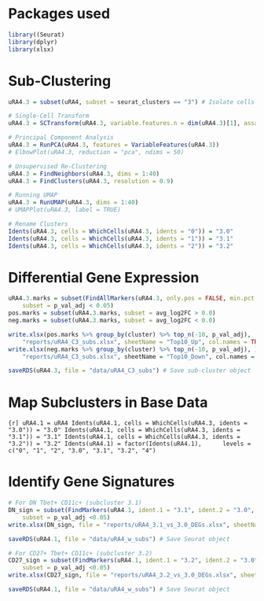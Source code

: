 # Packages used
```r
library((Seurat)
library(dplyr)
library(xlsx)
```

# Sub-Clustering
```r
uRA4.3 = subset(uRA4, subset = seurat_clusters == "3") # Isolate cells in cluster 3

# Single-Cell Transform
uRA4.3 = SCTransform(uRA4.3, variable.features.n = dim(uRA4.3)[1], assay = "RNA")

# Principal Component Analysis
uRA4.3 = RunPCA(uRA4.3, features = VariableFeatures(uRA4.3))
# ElbowPlot(uRA4.3, reduction = "pca", ndims = 50)

# Unsupervised Re-Clustering
uRA4.3 = FindNeighbors(uRA4.3, dims = 1:40)
uRA4.3 = FindClusters(uRA4.3, resolution = 0.9)

# Running UMAP
uRA4.3 = RunUMAP(uRA4.3, dims = 1:40)
# UMAPPlot(uRA4.3, label = TRUE)

# Rename Clusters
Idents(uRA4.3, cells = WhichCells(uRA4.3, idents = "0")) = "3.0"
Idents(uRA4.3, cells = WhichCells(uRA4.3, idents = "1")) = "3.1"
Idents(uRA4.3, cells = WhichCells(uRA4.3, idents = "2")) = "3.2"
```
	

# Differential Gene Expression
```r

uRA4.3.marks = subset(FindAllMarkers(uRA4.3, only.pos = FALSE, min.pct = 0.25), 
	subset = p_val_adj < 0.05)
pos.marks = subset(uRA4.3.marks, subset = avg_log2FC > 0.0)
neg.marks = subset(uRA4.3.marks, subset = avg_log2FC < 0.0)

write.xlsx(pos.marks %>% group_by(cluster) %>% top_n(-10, p_val_adj), 
	"reports/uRA4_C3_subs.xlsx", sheetName = "Top10_Up", col.names = TRUE, row.names = FALSE)
write.xlsx(neg.marks %>% group_by(cluster) %>% top_n(-10, p_val_adj), )
	"reports/uRA4_C3_subs.xlsx", sheetName = "Top10_Down", col.names = TRUE, row.names = FALSE, append = TRUE)

saveRDS(uRA4.3, file = "data/uRA4_C3_subs") # Save sub-cluster object
```

# Map Subclusters in Base Data
```{r]
uRA4.1 = uRA4
Idents(uRA4.1, cells = WhichCells(uRA4.3, idents = "3.0")) = "3.0"
Idents(uRA4.1, cells = WhichCells(uRA4.3, idents = "3.1")) = "3.1"
Idents(uRA4.1, cells = WhichCells(uRA4.3, idents = "3.2")) = "3.2"
Idents(uRA4.1) = factor(Idents(uRA4.1), 
	levels = c("0", "1", "2", "3.0", "3.1", "3.2", "4")
```

# Identify Gene Signatures
```r
# For DN Tbet+ CD11c+ (subcluster 3.1)
DN_sign = subset(FindMarkers(uRA4.1, ident.1 = "3.1", ident.2 = "3.0", min.pct = 0.25, only.pos = TRUE), 
	subset = p_val_adj <0.05)
write.xlsx(DN_sign, file = "reports/uRA4_3.1_vs_3.0_DEGs.xlsx", sheetName = "DEGs", col.names = TRUE, row.names = FALSE)

saveRDS(uRA4.1, file = "data/uRA4_w_subs") # Save Seurat object

# For CD27+ Tbet+ CD11c+ (subcluster 3.2)
CD27_sign = subset(FindMarkers(uRA4.1, ident.1 = "3.2", ident.2 = "3.0", min.pct = 0.25, only.pos = TRUE), 
	subset = p_val_adj <0.05)
write.xlsx(CD27_sign, file = "reports/uRA4_3.2_vs_3.0_DEGs.xlsx", sheetName = "DEGs", col.names = TRUE, row.names = FALSE)

saveRDS(uRA4.1, file = "data/uRA4_w_subs") # Save Seurat object
```
